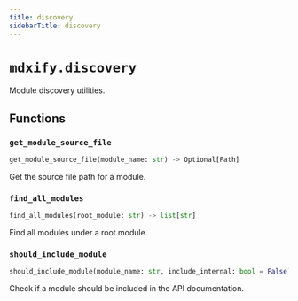 ```yaml
---
title: discovery
sidebarTitle: discovery
---
```


# `mdxify.discovery`


Module discovery utilities.

## Functions

### `get_module_source_file` <sup><a href="https://github.com/zzstoatzz/mdxify/blob/main/mdxify/discovery.py#L10" target="_blank"><Icon icon="github" style="width: 14px; height: 14px;" /></a></sup>

```python
get_module_source_file(module_name: str) -> Optional[Path]
```


Get the source file path for a module.


### `find_all_modules` <sup><a href="https://github.com/zzstoatzz/mdxify/blob/main/mdxify/discovery.py#L21" target="_blank"><Icon icon="github" style="width: 14px; height: 14px;" /></a></sup>

```python
find_all_modules(root_module: str) -> list[str]
```


Find all modules under a root module.


### `should_include_module` <sup><a href="https://github.com/zzstoatzz/mdxify/blob/main/mdxify/discovery.py#L38" target="_blank"><Icon icon="github" style="width: 14px; height: 14px;" /></a></sup>

```python
should_include_module(module_name: str, include_internal: bool = False) -> bool
```


Check if a module should be included in the API documentation.

